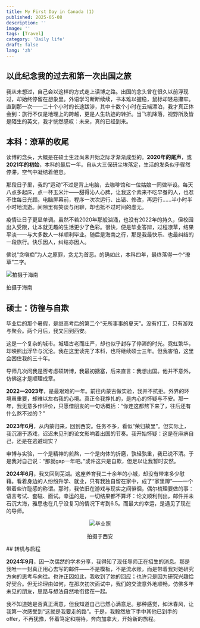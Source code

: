 ```yaml
---
title: My First Day in Canada (1)
published: 2025-05-08
description: ''
image: ''
tags: [Travel]
category: 'Daily life'
draft: false 
lang: 'zh'
---
```


## 以此纪念我的过去和第一次出国之旅
我从未想过，自己会以这样的方式走上读博之路。出国的念头曾在很久以前浮现过，却始终停留在想象里。外语学习断断续续，书本难以握稳，鼠标却轻易攥牢。直到那一次——二十个小时的长途跋涉，其中十数个小时在云端漂泊，我才真正体会到：旅行不仅是地理上的跨越，更是人生轨迹的转折。当飞机降落，视野所及皆是陌生的英文，我才恍然感叹：未来，真的已经到来。

## 本科：潦草的收尾
读博的念头，大概是在硕士生涯尚未开始之际才渐渐成型的。**2020年的尾声**，或**2021年的初始**，本科的最后一年。自从大三保研尘埃落定，生活的发条似乎骤然停滞，空气中凝结着倦怠。

那段日子里，我的“运动”不过是背上电脑，去咖啡馆和一位姑娘一同做毕设。每天八点多起床，点一杯玉米汁——甜得沁人心脾，让我这个素来不吃早餐的人，也忍不住每日光顾。电脑屏幕前，程序一次次运行、出错、修改，再运行……半小时半小时地流逝。间隙里有笑谈与闲聊，却也抵不过时间的虚无。

疫情让日子更显单调。虽然不若2020年那般汹涌，也没有2022年的持久，但校园出入受限，让本就无趣的生活更少了色彩。很快，便是毕业答辩，过程潦草，结果平淡——与大多数人一样顺利毕业。随后是海南之行，那是我最快乐、也最纠结的一段旅行。快乐因人，纠结亦因人。

佛说“贪嗔痴”为人之原罪，贪尤为首恶。的确如此，本科四年，最终落得一个“潦草”二字。

<div>
<Image src={Hainan} alt="拍摄于海南" width={800} /> 
<p>拍摄于海南</p>
</div>

## 硕士：彷徨与自欺
毕业后的那个暑假，是继高考后的第二个“无所事事的夏天”。没有打工，只有游戏与聚会。两个月后，我又回到西安。

这是一个复杂的城市。城墙古老而庄严，却也似乎封存了停滞的时光。霓虹繁华，却映照出浮华与沉沦。我在这里读完了本科，也将继续硕士三年。但我害怕，这里会困住我的三十年。

导师几次问我是否考虑硕转博，我最初搪塞，后来直言：我想出国。他并不意外，仿佛这才是顺理成章。

**2022—2023年**，是最艰难的一年。前往内蒙古做实验，我并不抗拒。外界的环境虽重要，却难以左右我的心境。真正令我挣扎的，是内心的怀疑与不安。那一年，我无意多作评价，只愿借朋友的一句话概括：“你连这都熬下来了，往后还有什么熬不过的？”

**2023年6月**，从内蒙归来，回到西安。任务不多，看似“荣归故里”。但实际上，我沉溺于游戏，迟迟未见刊的论文影响着出国的节奏。我开始怀疑：这是在麻痹自己，还是在逃避现实？

申博与实验，一个是精神的煎熬，一个是肉体的折磨，孰轻孰重，我已说不清。于是我对自己说：“那就gap一年吧。”或许这只是自欺，但足以让我暂时安然。

**2024年6月**，我又回到芜湖。这座养育我二十余年的小城，却没有带来多少慰藉。看着身边的人纷纷升学、就业，只有我独自留在家中，成了“家里蹲”——一个带着些许耻感的称谓。那时，我依旧在游戏与现实之间徘徊，偶尔梳理要做的事：语言考试、套磁、面试。幸运的是，一切结果都不算坏：论文顺利刊出，邮件并未石沉大海，雅思也在几乎没复习的情况下考到6.5。而最大的幸运，是遇见了现在的导师。

<div style="display: flex; flex-direction: column; align-items: center;">
  <Image src={Graduation} alt="毕业照" width={400} />
  <p>拍摄于西安</p>
</div>
## 转机与启程

**2024年9月**，因一次偶然的学术分享，我得知了现任导师正在招生的消息。那是我唯一一封真正用心去写的邮件——不是模板，不是流水账，而是带着我对她研究方向的思考与向往。也许正因如此，我收到了她的回应；也许只是因为研究兴趣恰好契合。但无论理由如何，在那次初次面试中，我们的交流意外地顺畅，仿佛多年未见的朋友，思路与想法自然地衔接在一起。

我不知道她是否真正满意，但我知道自己已然心满意足。那种感觉，如沐春风，让我第一次感受到“这就是我要走的路”。于是，我毅然放下手中其他已到手的 offer，不再犹豫，怀着笃定和期待，奔向加拿大，开始新的旅程。